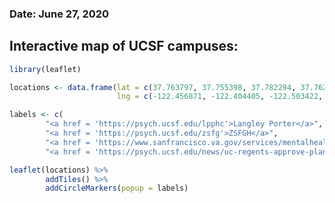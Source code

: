 ### Date: June 27, 2020

## Interactive map of UCSF campuses:
```r
library(leaflet)

locations <- data.frame(lat = c(37.763797, 37.755398, 37.782294, 37.762650),
                        lng = c(-122.456871, -122.404405, -122.503422, -122.389166 ))

labels <- c(
        "<a href = 'https://psych.ucsf.edu/lpphc'>Langley Porter</a>",
        "<a href = 'https://psych.ucsf.edu/zsfg'>ZSFGH</a>", 
        "<a href = 'https://www.sanfrancisco.va.gov/services/mentalhealth.asp'>SFVA</a>", 
        "<a href = 'https://psych.ucsf.edu/news/uc-regents-approve-plans-new-ucsf-psychiatry-building'>Mission Bay</a>")

leaflet(locations) %>%
        addTiles() %>%
        addCircleMarkers(popup = labels)
```

